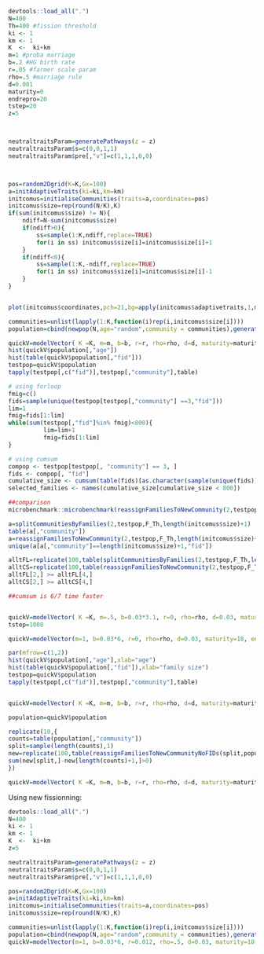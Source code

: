 ```r
devtools::load_all(".")
N=400
Th=400 #fission threshold
ki <- 1
km <- 1
K  <-  ki+km
m=1 #proba marriage
b=.2 #HG birth rate
r=.05 #farmer scale param
rho=.5 #marriage rule
d=0.001
maturity=0
endrepro=20
tstep=20
z=5



neutraltraitsParam=generatePathways(z = z)
neutraltraitsParam$s=c(0,0,1,1)
neutraltraitsParam$pre[,"v"]=c(1,1,1,0,0)



pos=random2Dgrid(K=K,Gx=100)
a=initAdaptiveTraits(ki=ki,km=km)
initcomus=initialiseCommunities(traits=a,coordinates=pos)
initcomus$size=rep(round(N/K),K)
if(sum(initcomus$size) != N){
    ndiff=N-sum(initcomus$size)
    if(ndiff>0){
        ss=sample(1:K,ndiff,replace=TRUE)
        for(i in ss) initcomus$size[i]=initcomus$size[i]+1
    }
    if(ndiff<0){
        ss=sample(1:K,-ndiff,replace=TRUE)
        for(i in ss) initcomus$size[i]=initcomus$size[i]-1
    }
}


plot(initcomus$coordinates,pch=21,bg=apply(initcomus$adaptivetraits,1,mean)+1,cex=log(initcomus$size))

communities=unlist(lapply(1:K,function(i)rep(i,initcomus$size[i])))
population=cbind(newpop(N,age="random",community = communities),generateTraitsMatrix(N,z))

quickV=modelVector( K =K, m=m, b=b, r=r, rho=rho, d=d, maturity=maturity, endrepro=60, population=population, comus=initcomus, tstep=10, tp=neutraltraitsParam, logging=c("time"),ma=1,traitsid=paste0("t",1:z),getfinalpop=TRUE,F_Th=10800,out=c("finalpop","popsize","weddings"))
hist(quickV$population[,"age"])
hist(table(quickV$population[,"fid"]))
testpop=quickV$population
tapply(testpop[,c("fid")],testpop[,"community"],table)

# using forloop
fmig=c()
fids=sample(unique(testpop[testpop[,"community"] ==3,"fid"]))
lim=1
fmig=fids[1:lim]
while(sum(testpop[,"fid"]%in% fmig)<800){
          lim=lim+1
          fmig=fids[1:lim]
}

# using cumsum
compop <- testpop[testpop[, "community"] == 3, ]
fids <- compop[, "fid"]
cumulative_size <- cumsum(table(fids)[as.character(sample(unique(fids)))])
selected_families <- names(cumulative_size[cumulative_size < 800])

##comparison
microbenchmark::microbenchmark(reassignFamiliesToNewCommunity(2,testpop,F_Th,length(initcomus$size)+1),splitCommunitiesByFamilies(2,testpop,F_Th,length(initcomus$size)+1))

a=splitCommunitiesByFamilies(2,testpop,F_Th,length(initcomus$size)+1)
table(a[,"community"])
a=reassignFamiliesToNewCommunity(2,testpop,F_Th,length(initcomus$size)+1)
unique(a[a[,"community"]==length(initcomus$size)+1,"fid"])

alltFL=replicate(100,table(splitCommunitiesByFamilies(2,testpop,F_Th,length(initcomus$size)+1)[,"community"]))
alltCS=replicate(100,table(reassignFamiliesToNewCommunity(2,testpop,F_Th,length(initcomus$size)+1)[,"community"]))
alltFL[2,] >= alltFL[4,]
alltCS[2,] >= alltCS[4,]

##cumsum is 6/7 time faster 


quickV=modelVector( K =K, m=.5, b=0.03*3.1, r=0, rho=rho, d=0.03, maturity=maturity, endrepro=65, population=population, comus=initcomus, tstep=tstep, tp=neutraltraitsParam, logging=c("time","visu","fission","marriage"),ma=1,traitsid=paste0("t",1:z),out=c("popsumary","finalpop","popsize","weddings"),F_Th=800)
tstep=1000

quickV=modelVector(m=1, b=0.03*6, r=0, rho=rho, d=0.03, maturity=18, endrepro=65, population=population, comus=initcomus, tstep=200, tp=neutraltraitsParam, logging=c("time","visu","fission","marriage"),ma=1,traitsid=paste0("t",1:z),out=c("popsumary","finalpop","popsize","weddings"),F_Th=800)

par(mfrow=c(1,2))
hist(quickV$population[,"age"],xlab="age")
hist(table(quickV$population[,"fid"]),xlab="family size")
testpop=quickV$population
tapply(testpop[,c("fid")],testpop[,"community"],table)


quickV=modelVector( K =K, m=m, b=b, r=r, rho=rho, d=d, maturity=maturity, endrepro=60, population=population, comus=initcomus, tstep=10, tp=neutraltraitsParam, logging=c("time"),ma=1,traitsid=paste0("t",1:z),getfinalpop=TRUE,F_Th=800,out=c("finalpop","popsize","weddings"))

population=quickV$population 

replicate(10,{
counts=table(population[,"community"])
split=sample(length(counts),1)
new=replicate(100,table(reassignFamiliesToNewCommunityNoFIDs(split,population,counts[split]/2,length(counts)+1)[,"community"]))
sum(new[split,]-new[length(counts)+1,]>0)
})

quickV=modelVector( K =K, m=m, b=b, r=r, rho=rho, d=d, maturity=maturity, endrepro=60, population=population, comus=initcomus, tstep=100, tp=neutraltraitsParam, logging=c("time"),ma=1,traitsid=paste0("t",1:z),getfinalpop=TRUE,F_Th=10800,out=c("finalpop","popsize","weddings"))
```




Using new fissionning:

```r
devtools::load_all(".")
N=400
ki <- 1
km <- 1
K  <-  ki+km
z=5

neutraltraitsParam=generatePathways(z = z)
neutraltraitsParam$s=c(0,0,1,1)
neutraltraitsParam$pre[,"v"]=c(1,1,1,0,0)

pos=random2Dgrid(K=K,Gx=100)
a=initAdaptiveTraits(ki=ki,km=km)
initcomus=initialiseCommunities(traits=a,coordinates=pos)
initcomus$size=rep(round(N/K),K)

communities=unlist(lapply(1:K,function(i)rep(i,initcomus$size[i])))
population=cbind(newpop(N,age="random",community = communities),generateTraitsMatrix(N,z))
quickV=modelVector(m=1, b=0.03*6, r=0.012, rho=.5, d=0.03, maturity=18, endrepro=65, population=population, comus=initcomus, tstep=500, tp=neutraltraitsParam, logging=c("time","visu","fissionsize"),ma=1,traitsid=paste0("t",1:z),out=c("popsumary","finalpop","popsize","weddings"),F_Th=200)
```
